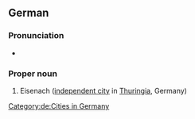 ==German==
{{wikipedia}}
{{wikipedia|lang=de}}

===Pronunciation===
* {{audio|de|De-Eisenach.ogg|Audio}}

===Proper noun===
{{head|de|proper noun}}

# Eisenach ([[independent city]] in [[Thuringia]], Germany)

[[Category:de:Cities in Germany]]